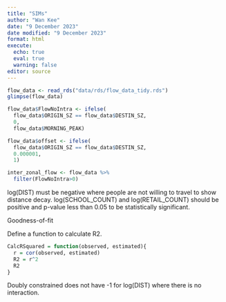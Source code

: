 ```yaml
---
title: "SIMs"
author: "Wan Kee"
date: "9 December 2023"
date modified: "9 December 2023"
format: html
execute: 
  echo: true
  eval: true
  warning: false
editor: source
---
```


```r
flow_data <- read_rds("data/rds/flow_data_tidy.rds")
glimpse(flow_data)
```

```r
flow_data$FlowNoIntra <- ifelse(
  flow_data$ORIGIN_SZ == flow_data$DESTIN_SZ,
  0,
  flow_data$MORNING_PEAK)

flow_data$offset <- ifelse(
  flow_data$ORIGIN_SZ == flow_data$DESTIN_SZ,
  0.000001,
  1)
```


```r
inter_zonal_flow <- flow_data %>% 
  filter(FlowNoIntra>0)
```

log(DIST) must be negative where people are not willing to travel to show distance decay.
log(SCHOOL_COUNT) and log(RETAIL_COUNT) should be positive and p-value less than 0.05 to be statistically significant.

Goodness-of-fit

Define a function to calculate R2.

```r
CalcRSquared = function(observed, estimated){
  r = cor(observed, estimated)
  R2 = r^2
  R2
}
```


Doubly constrained does not have -1 for log(DIST) where there is no interaction.